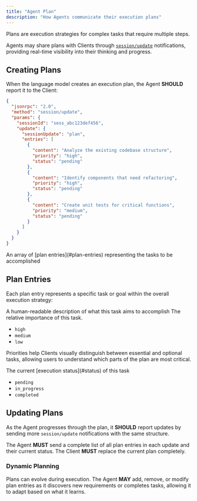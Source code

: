 ```yaml
---
title: "Agent Plan"
description: "How Agents communicate their execution plans"
---
```


Plans are execution strategies for complex tasks that require multiple steps.

Agents may share plans with Clients through [`session/update`](./prompt-turn#3-agent-reports-output) notifications, providing real-time visibility into their thinking and progress.

## Creating Plans

When the language model creates an execution plan, the Agent **SHOULD** report it to the Client:

```json
{
  "jsonrpc": "2.0",
  "method": "session/update",
  "params": {
    "sessionId": "sess_abc123def456",
    "update": {
      "sessionUpdate": "plan",
      "entries": [
        {
          "content": "Analyze the existing codebase structure",
          "priority": "high",
          "status": "pending"
        },
        {
          "content": "Identify components that need refactoring",
          "priority": "high",
          "status": "pending"
        },
        {
          "content": "Create unit tests for critical functions",
          "priority": "medium",
          "status": "pending"
        }
      ]
    }
  }
}
```

<ParamField path="entries" type="PlanEntry[]" required>
  An array of [plan entries](#plan-entries) representing the tasks to be accomplished
</ParamField>

## Plan Entries

Each plan entry represents a specific task or goal within the overall execution strategy:

<ParamField path="content" type="string" required>
  A human-readable description of what this task aims to accomplish
</ParamField>

<ParamField path="priority" type="PlanEntryPriority" required>
  The relative importance of this task.

  - `high`
  - `medium`
  - `low`

  Priorities help Clients visually distinguish between essential and optional tasks, allowing users to understand which parts of the plan are most critical.
</ParamField>

<ParamField path="status" type="PlanEntryStatus" required>
  The current [execution status](#status) of this task

  - `pending`
  - `in_progress`
  - `completed`
</ParamField>

## Updating Plans

As the Agent progresses through the plan, it **SHOULD** report updates by sending more `session/update` notifications with the same structure.

The Agent **MUST** send a complete list of all plan entries in each update and their current status. The Client **MUST** replace the current plan completely.

### Dynamic Planning

Plans can evolve during execution. The Agent **MAY** add, remove, or modify plan entries as it discovers new requirements or completes tasks, allowing it to adapt based on what it learns.
